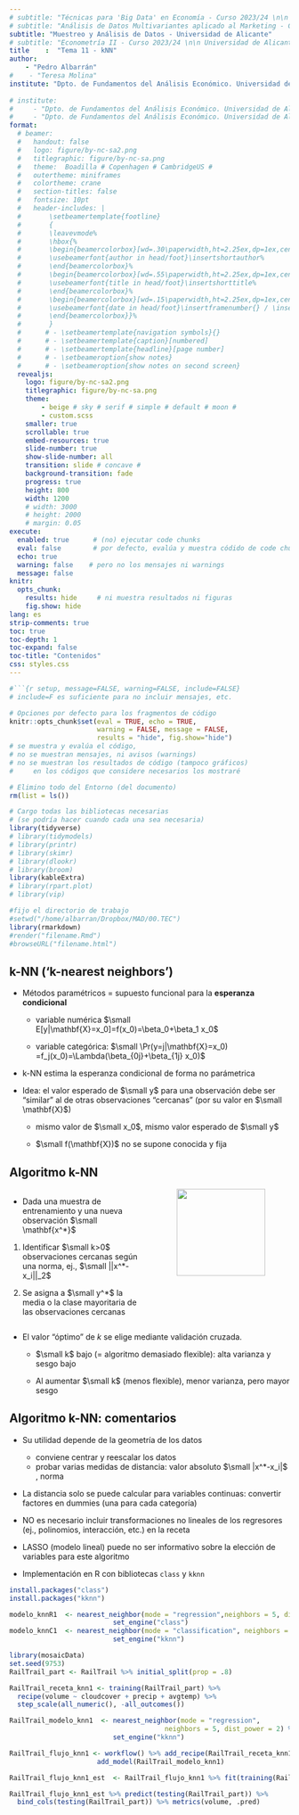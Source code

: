 ```yaml
---
# subtitle: "Técnicas para 'Big Data' en Economía - Curso 2023/24 \n\n Universidad de Alicante"
# subtitle: "Análisis de Datos Multivariantes aplicado al Marketing - Curso 2023/24 \n\n Universidad de Alicante"
subtitle: "Muestreo y Análisis de Datos - Universidad de Alicante"
# subtitle: "Econometría II - Curso 2023/24 \n\n Universidad de Alicante"
title    :  "Tema 11 - kNN"
author:  
    - "Pedro Albarrán"
#    - "Teresa Molina"
institute: "Dpto. de Fundamentos del Análisis Económico. Universidad de Alicante"
   
# institute: 
#     - "Dpto. de Fundamentos del Análisis Económico. Universidad de Alicante"
#     - "Dpto. de Fundamentos del Análisis Económico. Universidad de Alicante"
format:
  # beamer:
  #   handout: false
  #   logo: figure/by-nc-sa2.png
  #   titlegraphic: figure/by-nc-sa.png
  #   theme:  Boadilla # Copenhagen # CambridgeUS #
  #   outertheme: miniframes
  #   colortheme: crane
  #   section-titles: false
  #   fontsize: 10pt
  #   header-includes: |
  #       \setbeamertemplate{footline}
  #       {
  #       \leavevmode%
  #       \hbox{%
  #       \begin{beamercolorbox}[wd=.30\paperwidth,ht=2.25ex,dp=1ex,center]{author in head/foot}%
  #       \usebeamerfont{author in head/foot}\insertshortauthor%
  #       \end{beamercolorbox}%
  #       \begin{beamercolorbox}[wd=.55\paperwidth,ht=2.25ex,dp=1ex,center]{title in head/foot}%
  #       \usebeamerfont{title in head/foot}\insertshorttitle%
  #       \end{beamercolorbox}%
  #       \begin{beamercolorbox}[wd=.15\paperwidth,ht=2.25ex,dp=1ex,center]{date in head/foot}%
  #       \usebeamerfont{date in head/foot}\insertframenumber{} / \inserttotalframenumber
  #       \end{beamercolorbox}}%
  #       }
  #      # - \setbeamertemplate{navigation symbols}{}
  #      # - \setbeamertemplate{caption}[numbered]
  #      # - \setbeamertemplate{headline}[page number]
  #      # - \setbeameroption{show notes}
  #      # - \setbeameroption{show notes on second screen}
  revealjs:
    logo: figure/by-nc-sa2.png
    titlegraphic: figure/by-nc-sa.png
    theme:  
        - beige # sky # serif # simple # default # moon #  
        - custom.scss
    smaller: true
    scrollable: true
    embed-resources: true
    slide-number: true
    show-slide-number: all
    transition: slide # concave # 
    background-transition: fade
    progress: true
    height: 800
    width: 1200
    # width: 3000
    # height: 2000
    # margin: 0.05
execute:
  enabled: true      # (no) ejecutar code chunks
  eval: false        # por defecto, evalúa y muestra códido de code chunks
  echo: true
  warning: false    # pero no los mensajes ni warnings
  message: false
knitr:
  opts_chunk:
    results: hide     # ni muestra resultados ni figuras
    fig.show: hide
lang: es
strip-comments: true
toc: true
toc-depth: 1
toc-expand: false
toc-title: "Contenidos"
css: styles.css
---
```



```r
#```{r setup, message=FALSE, warning=FALSE, include=FALSE} 
# include=F es suficiente para no incluir mensajes, etc.

# Opciones por defecto para los fragmentos de código
knitr::opts_chunk$set(eval = TRUE, echo = TRUE, 
                      warning = FALSE, message = FALSE,
                      results = "hide", fig.show="hide")
# se muestra y evalúa el código,
# no se muestran mensajes, ni avisos (warnings)
# no se muestran los resultados de código (tampoco gráficos)
#     en los códigos que considere necesarios los mostraré

# Elimino todo del Entorno (del documento)
rm(list = ls())       

# Cargo todas las bibliotecas necesarias
# (se podría hacer cuando cada una sea necesaria)
library(tidyverse)
# library(tidymodels)
# library(printr)
# library(skimr)
# library(dlookr)
# library(broom)
library(kableExtra)
# library(rpart.plot)
# library(vip)

#fijo el directorio de trabajo
#setwd("/home/albarran/Dropbox/MAD/00.TEC")
library(rmarkdown)
#render("filename.Rmd")     
#browseURL("filename.html")
```

## k-NN ('k-nearest neighbors')
 
 * Métodos paramétricos = supuesto funcional para la **esperanza condicional** 
 
    + variable numérica $\small E[y|\mathbf{X}=x_0]=f(x_0)=\beta_0+\beta_1 x_0$
    
    + variable categórica: $\small \Pr(y=j|\mathbf{X}=x_0) =f_j(x_0)=\Lambda(\beta_{0j}+\beta_{1j} x_0)$


<!--
   + variable binaria: $\small E[y|\mathbf{X}=x_0]=\Pr(y=1|\mathbf{X}=x_0) =f(x_0)=\Lambda(\beta_{0}+\beta_{1} x_0)$

-->
 
 * k-NN estima la esperanza condicional de forma no parámetrica <!--(predice sin construir un modelo)-->
 
 * Idea: el valor esperado de $\small y$ para una observación debe ser "similar" al de otras observaciones "cercanas" (por su valor en  $\small \mathbf{X}$)

    + mismo valor de $\small x_0$, mismo valor esperado de $\small y$
    
    + $\small f(\mathbf{X})$ no se supone conocida y fija

<!--    
## Algoritmo k-NN

* Datos unos datos de entrenamiento $\small\{\mathbf{X}_{n\times p}, y_{n\times 1} \}$ y un parámetro $\small k>0$ entero
    
* Para una nueva observación $\small \mathbf{x^*}$ (prueba)


1. Identificar $\small D(\mathbf{x^*})$: las $\small k$ observaciones en los datos de entrenamiento más cercanas, según una medida de distancia (típicamente la norma $\small ||x^*-x_i||_2$ 

2. Estimar la esperanza/probabilidad condicional de $\small y$ con las observaciones de $\small D(\mathbf{x^*})$ y obtener

    * la media para $\small y$ numérica: $\small E[y|\mathbf{X}=x^*] \approx \frac{1}{k}\sum_{i\in D(\mathbf{x^*})} y_i$

    * la clase mayoritaria para categórica: $\small \Pr[y=j|\mathbf{X}=x^*] \approx \frac{1}{k}\sum_{i\in D(\mathbf{x^*})} I(y_i = j)$

3. Asignárselo como valor predicho a $\mathbf{x^*}$

-->

## Algoritmo k-NN 

:::: {style="display: grid; grid-template-columns: 1fr 1fr; grid-column-gap: 10px; "}

::: {}

* Dada una muestra de entrenamiento y una nueva observación $\small \mathbf{x^*}$

1. Identificar $\small k>0$ observaciones cercanas según una norma, ej., $\small ||x^*-x_i||_2$ 

2. Se asigna a $\small y^*$ la media o la clase mayoritaria de las observaciones cercanas

:::


::: {}

<center>
![](figure/knn_cropped-1.png){width=80%}
</center>

:::

::::

<!--
* No necesita un proceso de entrenamiento previo: lo hace sobre la marcha.

* Simple y fácil de entender 

* Puede tardar en calcular predicciones (procesa en el momento)
-->

* El valor "óptimo" de $k$ se elige mediante validación cruzada.

    * $\small k$ bajo (= algoritmo demasiado flexible): alta varianza y sesgo bajo

    * Al aumentar $\small k$ (menos flexible), menor varianza, pero mayor sesgo

## Algoritmo k-NN: comentarios


* Su utilidad depende de la geometría de los datos

  + conviene centrar y reescalar los datos 
  + probar varias medidas de distancia: valor absoluto $\small |x^*-x_i|$ , norma <!--(`dist_power`)-->

<!--`step_scale(all_numeric(), -all_outcomes())`-->

<!--     
     + si una variable tiene una escala ancha puede perjudicar todo el proceso.
-->


* La distancia solo se puede calcular para variables continuas: convertir factores en dummies (una para cada categoría) <!--: `step_dummy_multi_choice()`)-->
 
* NO es necesario incluir transformaciones no lineales de los regresores (ej., polinomios, interacción, etc.)  en la receta 

<!-- el algoritmo no-paramétrico se encarga de la no-linealidad -->

* LASSO (modelo lineal) puede no ser informativo sobre la elección de variables para este algoritmo

<!--
diferentes variables vs supuestos vs flexibilidad
-->




* Implementación en R con bibliotecas `class` y `kknn`<!--, con interfaz único en `tidymodels` para regresión y clasificación-->


```r
install.packages("class")
install.packages("kknn")
```

   
```r
modelo_knnR1  <- nearest_neighbor(mode = "regression",neighbors = 5, dist_power = 2) %>% 
                          set_engine("class")
modelo_knnC1  <- nearest_neighbor(mode = "classification", neighbors = tune(), dist_power = 2) %>% 
                          set_engine("kknn")
```

<!--

## k-NN con `tidymodels`

```r
library(tidymodels)
censo <- read_csv("data/census.csv") %>% mutate(income = factor(income))
set.seed(7482)
censo_part <- censo %>% initial_split(prop = .8)

censo_receta_knn1 <- training(censo_part) %>%
  recipe(income ~ age + education_1 +  capital_gain + hours_per_week + sex + race) %>% 
  step_dummy_multi_choice(all_nominal(), -all_outcomes()) %>% 
  step_scale(all_numeric(), -all_outcomes()) %>% step_center(all_numeric(), -all_outcomes()) 

censo_modelo_knn1  <- nearest_neighbor(mode = "classification", neighbors = 5, 
                                       dist_power = 2) %>% set_engine("kknn")

censo_flujo_knn1_est  <- workflow() %>% add_recipe(censo_receta_knn1) %>% 
                      add_model(censo_modelo_knn1) %>% fit(data = training(censo_part)) 

censo_flujo_knn1_est %>% predict(testing(censo_part)) %>% 
  bind_cols(testing(censo_part)) %>% accuracy(income, .pred_class) 
```

<!--
## k-NN con `tidymodels` (cont.)
-->

```r
library(mosaicData)
set.seed(9753)
RailTrail_part <- RailTrail %>% initial_split(prop = .8)

RailTrail_receta_knn1 <- training(RailTrail_part) %>%
  recipe(volume ~ cloudcover + precip + avgtemp) %>% 
  step_scale(all_numeric(), -all_outcomes())

RailTrail_modelo_knn1  <- nearest_neighbor(mode = "regression",
                                       neighbors = 5, dist_power = 2) %>% 
                          set_engine("kknn")

RailTrail_flujo_knn1 <- workflow() %>% add_recipe(RailTrail_receta_knn1) %>% 
                      add_model(RailTrail_modelo_knn1)

RailTrail_flujo_knn1_est  <- RailTrail_flujo_knn1 %>% fit(training(RailTrail_part)) 

RailTrail_flujo_knn1_est %>% predict(testing(RailTrail_part)) %>% 
  bind_cols(testing(RailTrail_part)) %>% metrics(volume, .pred) 
```

<!--
```r
set.seed(9753)
RailTrail_cv <- RailTrail_entren %>% vfold_cv(v=10)

RailTrail_modelo_knn1  <- nearest_neighbor(mode = "regression",
                                           neighbors = tune(), dist_power = 2) %>% 
  set_engine("kknn")

RailTrail_flujo_knn1 <- workflow() %>% add_recipe(RailTrail_receta_knn1) %>% 
  add_model(RailTrail_modelo_knn1)


vecinos_grid <- grid_regular(neighbors(range = c(1, 15), trans = NULL),     # rango
                           levels = 15)          

vecinos_tuned <- RailTrail_flujo_knn1 %>% 
  tune_grid(
    resamples = RailTrail_cv, 
    metrics   = metric_set(rmse),
    grid      = vecinos_grid
  )

vecinos_tuned %>% show_best()
```
-->
